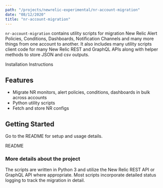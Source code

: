 ```yaml
---
path: "/projects/newrelic-experimental/nr-account-migration"
date: "08/12/2020"
title: "nr-account-migration"
---
```


<!-- Imports must occur at the top of the file -->

`nr-account-migration` contains utility scripts for migration New Relic Alert Policies, Conditions, Dashboards, Notification Channels and many more things from one account to another.
It also includes many utility scripts client code for many New Relic REST and GraphQL APIs along with helper methods to store JSON and csv outputs.

<Link to="https://github.com/newrelic-experimental/nr-account-migration">Installation Instructions</Link>

## Features

- Migrate NR monitors, alert policies, conditions, dashboards in bulk across accounts
- Python utility scripts
- Fetch and store NR configs

## Getting Started

Go to the README for setup and usage details.

<Link to="https://github.com/newrelic-experimental/nr-account-migration">README</Link>

###  More details about the project

The scripts are written in Python 3 and utilize the New Relic REST API or GraphQL API where appropriate. Most scripts incorporate detailed status logging to track the migration in detail.